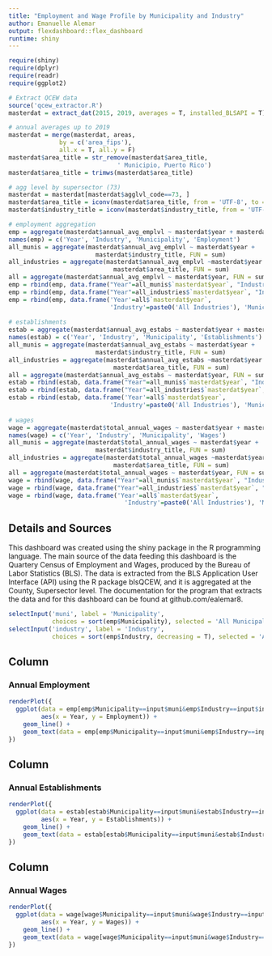 ---
title: "Employment and Wage Profile by Municipality and Industry"
author: Emanuelle Alemar
output: flexdashboard::flex_dashboard
runtime: shiny
---
    

```{r dat, include=FALSE}
require(shiny)
require(dplyr)
require(readr)
require(ggplot2)

# Extract QCEW data 
source('qcew_extractor.R')
masterdat = extract_dat(2015, 2019, averages = T, installed_BLSAPI = T)

# annual averages up to 2019
masterdat = merge(masterdat, areas,
              by = c('area_fips'),
              all.x = T, all.y = F)
masterdat$area_title = str_remove(masterdat$area_title,
                              ' Municipio, Puerto Rico')
masterdat$area_title = trimws(masterdat$area_title)

# agg level by supersector (73)
masterdat = masterdat[masterdat$agglvl_code==73, ]
masterdat$area_title = iconv(masterdat$area_title, from = 'UTF-8', to = 'ASCII//TRANSLIT')
masterdat$industry_title = iconv(masterdat$industry_title, from = 'UTF-8', to = 'ASCII//TRANSLIT')

# employment aggregation
emp = aggregate(masterdat$annual_avg_emplvl ~ masterdat$year + masterdat$industry_title + masterdat$area_title, FUN = sum)
names(emp) = c('Year', 'Industry', 'Municipality', 'Employment')
all_munis = aggregate(masterdat$annual_avg_emplvl ~ masterdat$year +
                        masterdat$industry_title, FUN = sum)
all_industries = aggregate(masterdat$annual_avg_emplvl ~masterdat$year +
                             masterdat$area_title, FUN = sum)
all = aggregate(masterdat$annual_avg_emplvl ~ masterdat$year, FUN = sum)
emp = rbind(emp, data.frame("Year"=all_munis$`masterdat$year`, "Industry"=all_munis$`masterdat$industry_title`, "Municipality"=paste0('All Municipalities'), 'Employment'=all_munis$`masterdat$annual_avg_emplvl`))
emp = rbind(emp, data.frame("Year"=all_industries$`masterdat$year`, "Industry"=paste0('All Industries'), "Municipality"=all_industries$`masterdat$area_title`, "Employment"=all_industries$`masterdat$annual_avg_emplvl`))
emp = rbind(emp, data.frame('Year'=all$`masterdat$year`,
                            'Industry'=paste0('All Industries'), 'Municipality'=paste0('All Municipalities'), 'Employment'=all$`masterdat$annual_avg_emplvl`))
                            
# establishments
estab = aggregate(masterdat$annual_avg_estabs ~ masterdat$year + masterdat$industry_title + masterdat$area_title, FUN = sum)
names(estab) = c('Year', 'Industry', 'Municipality', 'Establishments')
all_munis = aggregate(masterdat$annual_avg_estabs ~ masterdat$year +
                        masterdat$industry_title, FUN = sum)
all_industries = aggregate(masterdat$annual_avg_estabs ~masterdat$year +
                             masterdat$area_title, FUN = sum)
all = aggregate(masterdat$annual_avg_estabs ~ masterdat$year, FUN = sum)
estab = rbind(estab, data.frame("Year"=all_munis$`masterdat$year`, "Industry"=all_munis$`masterdat$industry_title`, "Municipality"=paste0('All Municipalities'), 'Establishments'=all_munis$`masterdat$annual_avg_estabs`))
estab = rbind(estab, data.frame("Year"=all_industries$`masterdat$year`, "Industry"=paste0('All Industries'), "Municipality"=all_industries$`masterdat$area_title`, "Establishments"=all_industries$`masterdat$annual_avg_estabs`))
estab = rbind(estab, data.frame('Year'=all$`masterdat$year`,
                            'Industry'=paste0('All Industries'), 'Municipality'=paste0('All Municipalities'), 'Establishments'=all$`masterdat$annual_avg_estabs`))
                            
# wages
wage = aggregate(masterdat$total_annual_wages ~ masterdat$year + masterdat$industry_title + masterdat$area_title, FUN = sum)
names(wage) = c('Year', 'Industry', 'Municipality', 'Wages')
all_munis = aggregate(masterdat$total_annual_wages ~ masterdat$year +
                        masterdat$industry_title, FUN = sum)
all_industries = aggregate(masterdat$total_annual_wages ~masterdat$year +
                             masterdat$area_title, FUN = sum)
all = aggregate(masterdat$total_annual_wages ~ masterdat$year, FUN = sum)
wage = rbind(wage, data.frame("Year"=all_munis$`masterdat$year`, "Industry"=all_munis$`masterdat$industry_title`, "Municipality"=paste0('All Municipalities'), 'Wages'=all_munis$`masterdat$total_annual_wages`))
wage = rbind(wage, data.frame("Year"=all_industries$`masterdat$year`, "Industry"=paste0('All Industries'), "Municipality"=all_industries$`masterdat$area_title`, "Wages"=all_industries$`masterdat$total_annual_wages`))
wage = rbind(wage, data.frame('Year'=all$`masterdat$year`,
                                'Industry'=paste0('All Industries'), 'Municipality'=paste0('All Municipalities'), 'Wages'=all$`masterdat$total_annual_wages`))
```
    
Details and Sources {.sidebar data-width=300}
-------------------------------------

This dashboard was created using the shiny package in the R programming language. The main source of the data feeding this dashboard is the Quartery Census of Employment and Wages, produced by the Bureau of Labor Statistics (BLS). The data is extracted from the BLS Application User Interface (API) using the R package blsQCEW, and it is aggregated at the County, Supersector level. The documentation for the program that extracts the data and for this dashboard can be found at github.com/ealemar8. 

```{r}
selectInput('muni', label = 'Municipality',
            choices = sort(emp$Municipality), selected = 'All Municipalities')
selectInput('industry', label = 'Industry',
            choices = sort(emp$Industry, decreasing = T), selected = 'All Industries')
```


Column
-------------------------------------

### Annual Employment 
    
```{r}
renderPlot({
  ggplot(data = emp[emp$Municipality==input$muni&emp$Industry==input$industry, ], 
         aes(x = Year, y = Employment)) +
    geom_line() +
    geom_text(data = emp[emp$Municipality==input$muni&emp$Industry==input$industry, ], aes(y = Employment, label = as.character(Employment))) + ggtitle(paste0('Persons employed in ', input$muni, ' - ', input$industry)) 
})
```
   
Column
-------------------------------------

### Annual Establishments

```{r}
renderPlot({
  ggplot(data = estab[estab$Municipality==input$muni&estab$Industry==input$industry, ], 
         aes(x = Year, y = Establishments)) +
    geom_line() +
    geom_text(data = estab[estab$Municipality==input$muni&estab$Industry==input$industry, ], aes(y = Establishments, label = as.character(round(Establishments, 2)))) + ggtitle(paste0('Establishments in ', input$muni,' - ', input$industry)) 
})
```
    
    
Column
-------------------------------------

### Annual Wages

```{r}
renderPlot({
  ggplot(data = wage[wage$Municipality==input$muni&wage$Industry==input$industry, ], 
         aes(x = Year, y = Wages)) +
    geom_line() +
    geom_text(data = wage[wage$Municipality==input$muni&wage$Industry==input$industry, ], aes(y = Wages, label = dollar(Wages, scale = 0.000001, suffix='M'))) + ggtitle(paste0('Wages in ', input$muni, ' - ', input$industry))  
})
```





